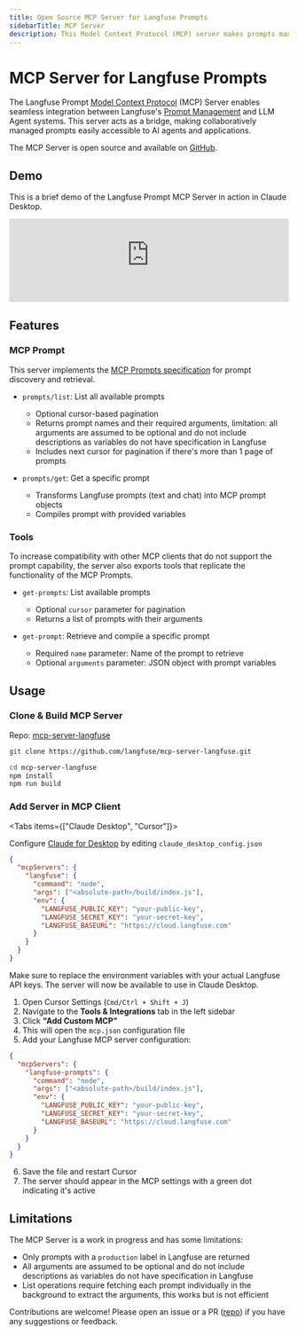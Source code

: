 ```yaml
---
title: Open Source MCP Server for Langfuse Prompts
sidebarTitle: MCP Server
description: This Model Context Protocol (MCP) server makes prompts managed collaboratively in Langfuse accessible to LLM Agent systems.
---
```


# MCP Server for Langfuse Prompts

The Langfuse Prompt [Model Context Protocol](https://github.com/modelcontextprotocol) (MCP) Server enables seamless integration between Langfuse's [Prompt Management](/docs/prompts/get-started) and LLM Agent systems. This server acts as a bridge, making collaboratively managed prompts easily accessible to AI agents and applications.

The MCP Server is open source and available on [GitHub](https://github.com/langfuse/mcp-server-langfuse).

## Demo

This is a brief demo of the Langfuse Prompt MCP Server in action in Claude Desktop.

<iframe
  width="100%"
  className="aspect-[16/9] rounded-lg border mt-4 w-full"
  src="https://www.youtube-nocookie.com/embed/vkRq5lFAJsY"
  title="Demo of the Langfuse Prompt MCP Server in action in Claude Desktop"
  frameBorder="0"
  allow="accelerometer; autoplay; clipboard-write; encrypted-media; gyroscope; picture-in-picture; web-share"
  referrerPolicy="strict-origin-when-cross-origin"
  allowFullScreen
></iframe>

## Features

### MCP Prompt

This server implements the [MCP Prompts specification](https://modelcontextprotocol.io/docs/concepts/prompts) for prompt discovery and retrieval.

- `prompts/list`: List all available prompts

  - Optional cursor-based pagination
  - Returns prompt names and their required arguments, limitation: all arguments are assumed to be optional and do not include descriptions as variables do not have specification in Langfuse
  - Includes next cursor for pagination if there's more than 1 page of prompts

- `prompts/get`: Get a specific prompt

  - Transforms Langfuse prompts (text and chat) into MCP prompt objects
  - Compiles prompt with provided variables

### Tools

To increase compatibility with other MCP clients that do not support the prompt capability, the server also exports tools that replicate the functionality of the MCP Prompts.

- `get-prompts`: List available prompts

  - Optional `cursor` parameter for pagination
  - Returns a list of prompts with their arguments

- `get-prompt`: Retrieve and compile a specific prompt
  - Required `name` parameter: Name of the prompt to retrieve
  - Optional `arguments` parameter: JSON object with prompt variables

## Usage

<Steps>

### Clone & Build MCP Server

Repo: [mcp-server-langfuse](https://github.com/langfuse/mcp-server-langfuse)

```bash
git clone https://github.com/langfuse/mcp-server-langfuse.git

cd mcp-server-langfuse
npm install
npm run build
```

### Add Server in MCP Client

<Tabs items={["Claude Desktop", "Cursor"]}>

<Tab>

Configure [Claude for Desktop](https://claude.ai/download) by editing `claude_desktop_config.json`

```json
{
  "mcpServers": {
    "langfuse": {
      "command": "node",
      "args": ["<absolute-path>/build/index.js"],
      "env": {
        "LANGFUSE_PUBLIC_KEY": "your-public-key",
        "LANGFUSE_SECRET_KEY": "your-secret-key",
        "LANGFUSE_BASEURL": "https://cloud.langfuse.com"
      }
    }
  }
}
```

Make sure to replace the environment variables with your actual Langfuse API keys. The server will now be available to use in Claude Desktop.

</Tab>

<Tab>

1. Open Cursor Settings (`Cmd/Ctrl + Shift + J`)
2. Navigate to the **Tools & Integrations** tab in the left sidebar
3. Click **"Add Custom MCP"**
4. This will open the `mcp.json` configuration file
5. Add your Langfuse MCP server configuration:

```json
{
  "mcpServers": {
    "langfuse-prompts": {
      "command": "node",
      "args": ["<absolute-path>/build/index.js"],
      "env": {
        "LANGFUSE_PUBLIC_KEY": "your-public-key",
        "LANGFUSE_SECRET_KEY": "your-secret-key",
        "LANGFUSE_BASEURL": "https://cloud.langfuse.com"
      }
    }
  }
}
```

6. Save the file and restart Cursor
7. The server should appear in the MCP settings with a green dot indicating it's active

</Tab>

</Tabs>

</Steps>

## Limitations

The MCP Server is a work in progress and has some limitations:

- Only prompts with a `production` label in Langfuse are returned
- All arguments are assumed to be optional and do not include descriptions as variables do not have specification in Langfuse
- List operations require fetching each prompt individually in the background to extract the arguments, this works but is not efficient

Contributions are welcome! Please open an issue or a PR ([repo](https://github.com/langfuse/mcp-server-langfuse)) if you have any suggestions or feedback.
